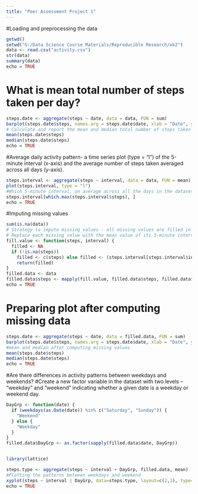 ---
title: "Peer Assessment Project 1"
---

#Loading and preprocessing the data
```{r}
getwd()
setwd("G:/Data Science Course Materials/Reproducible Research/wk2")
data <- read.csv("activity.csv")
str(data)
summary(data)
echo = TRUE
```

# What is mean total number of steps taken per day?
```{r}
steps.date <- aggregate(steps ~ date, data = data, FUN = sum)
barplot(steps.date$steps, names.arg = steps.date$date, xlab = "Date", ylab = "Total steps each day", col= "red", ylim =c(0, 25000))
# Calculate and report the mean and median total number of steps taken per day
mean(steps.date$steps)
median(steps.date$steps)
echo = TRUE
```
#Average daily activity pattern- a time series plot (type = "l") of the 5-minute interval (x-axis) and the average number of steps taken averaged across all days (y-axis).
```{r}
steps.interval <- aggregate(steps ~ interval, data = data, FUN = mean)
plot(steps.interval, type = "l")
#Which 5-minute interval, on average across all the days in the dataset, contains the maximum number of steps?
steps.interval[which.max(steps.interval$steps), ]
echo = TRUE
```
#Imputing missing values
```{r}
sum(is.na(data))
# Strategy to impute missing values - all missing values are filled in with mean value for that 5-minute interval
# Replace each missing value with the mean value of its 5-minute interval
fill.value <- function(steps, interval) {
  filled <- NA
  if (!is.na(steps)) 
    filled <- c(steps) else filled <- (steps.interval[steps.interval$interval == interval, "steps"])
    return(filled)
}
filled.data <- data
filled.data$steps <- mapply(fill.value, filled.data$steps, filled.data$interval)
echo = TRUE
```
# Preparing plot after computing missing data
```{r}
steps.date <- aggregate(steps ~ date, data = filled.data, FUN = sum)
barplot(steps.date$steps, names.arg = steps.date$date, xlab = "Date", ylab = "Steps per day with no NAs", col = "red", ylim = c(0, 25000))
#mean and median after computing missing values
mean(steps.date$steps)
median(steps.date$steps)
echo = TRUE
```
#Are there differences in activity patterns between weekdays and weekends?
#Create a new factor variable in the dataset with two levels -- "weekday" and "weekend" indicating whether a given date is a weekday or weekend day.
```{r}
DayGrp <- function(date) {
  if (weekdays(as.Date(date)) %in% c("Saturday", "Sunday")) {
    "Weekend"
  } else {
    "Weekday"
  }
}
filled.data$DayGrp <- as.factor(sapply(filled.data$date, DayGrp))


library(lattice)

steps.type <- aggregate(steps ~ interval + DayGrp, filled.data, mean)
#Plotting the patterns between weekdays and weekend
xyplot(steps ~ interval | DayGrp, data=steps.type, layout=c(2,1), type='l')
echo = TRUE
```